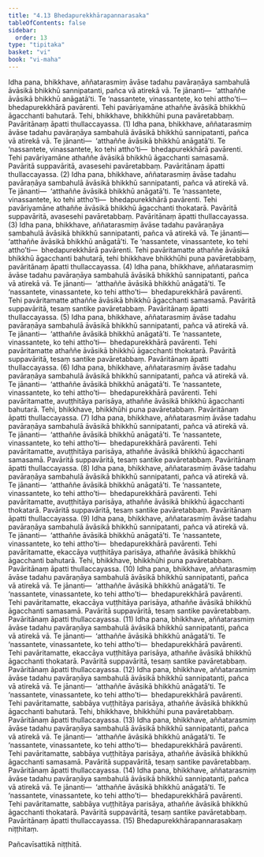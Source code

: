 ```yaml
---
title: "4.13 Bhedapurekkhārapannarasaka"
tableOfContents: false
sidebar:
  order: 13
type: "tipitaka"
basket: "vi"
book: "vi-maha"
---
```



<DynamicBreadcrumb />

<Division number="226" book="vi-maha" e="ch" v="3" p="240">

<Paragraph number="1031" book="vi-maha">
Idha pana, bhikkhave, aññatarasmiṃ āvāse tadahu pavāraṇāya sambahulā āvāsikā bhikkhū sannipatanti, pañca vā atirekā vā. Te jānanti—  ‘atthaññe āvāsikā bhikkhū anāgatā’ti. Te ‘nassantete, vinassantete, ko tehi attho’ti—  bhedapurekkhārā pavārenti. Tehi pavāriyamāne athaññe āvāsikā bhikkhū āgacchanti bahutarā. Tehi, bhikkhave, bhikkhūhi puna pavāretabbaṃ. Pavāritānaṃ āpatti thullaccayassa. (1)
</Paragraph>

<Paragraph number="1032" book="vi-maha">
Idha pana, bhikkhave, aññatarasmiṃ āvāse tadahu pavāraṇāya sambahulā āvāsikā bhikkhū sannipatanti, pañca vā atirekā vā. Te jānanti—  ‘atthaññe āvāsikā bhikkhū anāgatā’ti. Te ‘nassantete, vinassantete, ko tehi attho’ti—  bhedapurekkhārā pavārenti. Tehi pavāriyamāne athaññe āvāsikā bhikkhū āgacchanti samasamā. Pavāritā suppavāritā, avasesehi pavāretabbaṃ. Pavāritānaṃ āpatti thullaccayassa. (2)
</Paragraph>

<Paragraph number="1033" book="vi-maha">
Idha pana, bhikkhave, aññatarasmiṃ āvāse tadahu pavāraṇāya sambahulā āvāsikā bhikkhū sannipatanti, pañca vā atirekā vā. Te jānanti—  ‘atthaññe āvāsikā bhikkhū anāgatā’ti. Te ‘nassantete, vinassantete, ko tehi attho’ti—  bhedapurekkhārā pavārenti. Tehi pavāriyamāne athaññe āvāsikā bhikkhū āgacchanti thokatarā. Pavāritā suppavāritā, avasesehi pavāretabbaṃ. Pavāritānaṃ āpatti thullaccayassa. (3)
</Paragraph>

<Paragraph number="1034" book="vi-maha">
Idha pana, bhikkhave, aññatarasmiṃ āvāse tadahu pavāraṇāya sambahulā āvāsikā bhikkhū sannipatanti, pañca vā atirekā vā. Te jānanti—  ‘atthaññe āvāsikā bhikkhū anāgatā’ti. Te ‘nassantete, vinassantete, ko tehi attho’ti—  bhedapurekkhārā pavārenti. Tehi pavāritamatte athaññe āvāsikā bhikkhū āgacchanti bahutarā, tehi bhikkhave bhikkhūhi puna pavāretabbaṃ, pavāritānaṃ āpatti thullaccayassa. (4)
</Paragraph>

<Paragraph number="1035" book="vi-maha">
Idha pana, bhikkhave, aññatarasmiṃ āvāse tadahu pavāraṇāya sambahulā āvāsikā bhikkhū sannipatanti, pañca vā atirekā vā. Te jānanti—  ‘atthaññe āvāsikā bhikkhū anāgatā’ti. Te ‘nassantete, vinassantete, ko tehi attho’ti—  bhedapurekkhārā pavārenti. Tehi pavāritamatte athaññe āvāsikā bhikkhū āgacchanti samasamā. Pavāritā suppavāritā, tesaṃ santike pavāretabbaṃ. Pavāritānaṃ āpatti thullaccayassa. (5)
</Paragraph>

<Paragraph number="1036" book="vi-maha">
Idha pana, bhikkhave, aññatarasmiṃ āvāse tadahu pavāraṇāya sambahulā āvāsikā bhikkhū sannipatanti, pañca vā atirekā vā. Te jānanti—  ‘atthaññe āvāsikā bhikkhū anāgatā’ti. Te ‘nassantete, vinassantete, ko tehi attho’ti—  bhedapurekkhārā pavārenti. Tehi pavāritamatte athaññe āvāsikā bhikkhū āgacchanti thokatarā. Pavāritā suppavāritā, tesaṃ santike pavāretabbaṃ. Pavāritānaṃ āpatti thullaccayassa. (6)
</Paragraph>

<Paragraph number="1037" book="vi-maha">
Idha pana, bhikkhave, aññatarasmiṃ āvāse tadahu pavāraṇāya sambahulā āvāsikā bhikkhū sannipatanti, pañca vā atirekā vā. Te jānanti—  ‘atthaññe āvāsikā bhikkhū anāgatā’ti. Te ‘nassantete, vinassantete, ko tehi attho’ti—  bhedapurekkhārā pavārenti. Tehi pavāritamatte, avuṭṭhitāya parisāya, athaññe āvāsikā bhikkhū āgacchanti bahutarā. Tehi, bhikkhave, bhikkhūhi puna pavāretabbaṃ. Pavāritānaṃ āpatti thullaccayassa. (7)
</Paragraph>

<Paragraph number="1038" book="vi-maha">
Idha pana, bhikkhave, aññatarasmiṃ āvāse tadahu pavāraṇāya sambahulā āvāsikā bhikkhū sannipatanti, pañca vā atirekā vā. Te jānanti—  ‘atthaññe āvāsikā bhikkhū anāgatā’ti. Te ‘nassantete, vinassantete, ko tehi attho’ti—  bhedapurekkhārā pavārenti. Tehi pavāritamatte, avuṭṭhitāya parisāya, athaññe āvāsikā bhikkhū āgacchanti samasamā. Pavāritā suppavāritā, tesaṃ santike pavāretabbaṃ. Pavāritānaṃ āpatti thullaccayassa. (8)
</Paragraph>

<Paragraph number="1039" book="vi-maha">
Idha pana, bhikkhave, aññatarasmiṃ āvāse tadahu pavāraṇāya sambahulā āvāsikā bhikkhū sannipatanti, pañca vā atirekā vā. Te jānanti—  ‘atthaññe āvāsikā bhikkhū anāgatā’ti. Te ‘nassantete, vinassantete, ko tehi attho’ti—  bhedapurekkhārā pavārenti. Tehi pavāritamatte, avuṭṭhitāya parisāya, athaññe āvāsikā bhikkhū āgacchanti thokatarā. Pavāritā suppavāritā, tesaṃ santike pavāretabbaṃ. Pavāritānaṃ āpatti thullaccayassa. (9)
</Paragraph>

<Paragraph number="1040" book="vi-maha">
Idha pana, bhikkhave, aññatarasmiṃ āvāse tadahu pavāraṇāya sambahulā āvāsikā bhikkhū sannipatanti, pañca vā atirekā vā. Te jānanti—  ‘atthaññe āvāsikā bhikkhū anāgatā’ti. Te ‘nassantete, vinassantete, ko tehi attho’ti—  bhedapurekkhārā pavārenti. Tehi pavāritamatte, ekaccāya vuṭṭhitāya parisāya, athaññe āvāsikā bhikkhū āgacchanti bahutarā. Tehi, bhikkhave, bhikkhūhi puna pavāretabbaṃ. Pavāritānaṃ āpatti thullaccayassa. (10)
</Paragraph>

<Paragraph number="1041" book="vi-maha">
Idha pana, bhikkhave, aññatarasmiṃ āvāse tadahu pavāraṇāya sambahulā āvāsikā bhikkhū sannipatanti, pañca vā atirekā vā. Te jānanti—  ‘atthaññe āvāsikā bhikkhū anāgatā’ti. Te ‘nassantete, vinassantete, ko tehi attho’ti—  bhedapurekkhārā pavārenti. Tehi pavāritamatte, ekaccāya vuṭṭhitāya parisāya, athaññe āvāsikā bhikkhū āgacchanti samasamā. Pavāritā suppavāritā, tesaṃ santike pavāretabbaṃ. Pavāritānaṃ āpatti thullaccayassa. (11)
</Paragraph>

<Paragraph number="1042" book="vi-maha">
Idha pana, bhikkhave, aññatarasmiṃ āvāse tadahu pavāraṇāya sambahulā āvāsikā bhikkhū sannipatanti, pañca vā atirekā vā. Te jānanti—  ‘atthaññe āvāsikā bhikkhū anāgatā’ti. Te ‘nassantete, vinassantete, ko tehi attho’ti—  bhedapurekkhārā pavārenti. Tehi pavāritamatte, ekaccāya vuṭṭhitāya parisāya, athaññe āvāsikā bhikkhū āgacchanti thokatarā. Pavāritā suppavāritā, tesaṃ santike pavāretabbaṃ. Pavāritānaṃ āpatti thullaccayassa. (12)
</Paragraph>

<Paragraph number="1043" book="vi-maha">
Idha pana, bhikkhave, aññatarasmiṃ āvāse tadahu pavāraṇāya sambahulā āvāsikā bhikkhū sannipatanti, pañca vā atirekā vā. Te jānanti—  ‘atthaññe āvāsikā bhikkhū anāgatā’ti. Te ‘nassantete, vinassantete, ko tehi attho’ti—  bhedapurekkhārā pavārenti. Tehi pavāritamatte, sabbāya vuṭṭhitāya parisāya, athaññe āvāsikā bhikkhū āgacchanti bahutarā. Tehi, bhikkhave, bhikkhūhi puna pavāretabbaṃ. Pavāritānaṃ āpatti thullaccayassa. (13)
</Paragraph>

<Paragraph number="1044" book="vi-maha">
Idha pana, bhikkhave, aññatarasmiṃ āvāse tadahu pavāraṇāya sambahulā āvāsikā bhikkhū sannipatanti, pañca vā atirekā vā. Te jānanti—  ‘atthaññe āvāsikā bhikkhū anāgatā’ti. Te ‘nassantete, vinassantete, ko tehi attho’ti—  bhedapurekkhārā pavārenti. Tehi pavāritamatte, sabbāya vuṭṭhitāya parisāya, athaññe āvāsikā bhikkhū āgacchanti samasamā. Pavāritā suppavāritā, tesaṃ santike pavāretabbaṃ. Pavāritānaṃ āpatti thullaccayassa. (14)
</Paragraph>

<Paragraph number="1045" book="vi-maha">
Idha pana, bhikkhave, aññatarasmiṃ āvāse tadahu pavāraṇāya sambahulā āvāsikā bhikkhū sannipatanti, pañca vā atirekā vā. Te jānanti—  ‘atthaññe āvāsikā bhikkhū anāgatā’ti. Te ‘nassantete, vinassantete, ko tehi attho’ti—  bhedapurekkhārā pavārenti. Tehi pavāritamatte, sabbāya vuṭṭhitāya parisāya, athaññe āvāsikā bhikkhū āgacchanti thokatarā. Pavāritā suppavāritā, tesaṃ santike pavāretabbaṃ. Pavāritānaṃ āpatti thullaccayassa. (15)

</Paragraph>
</Division>

<Paragraph number="1046" type="center" book="vi-maha">
Bhedapurekkhārapannarasakaṃ niṭṭhitaṃ.

  
Pañcavīsattikā niṭṭhitā.
</Paragraph>